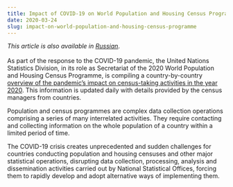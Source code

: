 ```yaml
---
title: Impact of COVID-19 on World Population and Housing Census Programme
date: 2020-03-24
slug: impact-on-world-population-and-housing-census-programme
---
```


_This article is also available in
[Russian](/impact-on-world-population-and-housing-census-programme-RU.pdf)_.<br/><br/>As
part of the response to the COVID-19 pandemic, the United Nations Statistics
Division, in its role as Secretariat of the 2020 World Population and Housing
Census Programme, is compiling a country-by-country
[overview of the pandemic’s impact on census-taking activities in the year 2020](https://unstats.un.org/unsd/demographic-social/census/COVID-19/).
This information is updated daily with details provided by the census managers
from countries.

Population and census programmes are complex data collection operations
comprising a series of many interrelated activities. They require contacting and
collecting information on the whole population of a country within a limited
period of time.

The COVID-19 crisis creates unprecedented and sudden challenges for countries
conducting population and housing censuses and other major statistical
operations, disrupting data collection, processing, analysis and dissemination
activities carried out by National Statistical Offices, forcing them to rapidly
develop and adopt alternative ways of implementing them.
